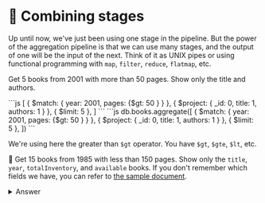 
# 👐 Combining stages

Up until now, we've just been using one stage in the pipeline. But the power of the aggregation pipeline is that we can use many stages, and the output of one will be the input of the next. Think of it as UNIX pipes or using functional programming with `map`, `filter`, `reduce`, `flatmap`, etc.

Get 5 books from 2001 with more than 50 pages. Show only the title and authors.

<Tabs groupId="aggregations">
  <TabItem value="atlas" label="Compass UI">
```js
[
  { $match: { year: 2001, pages: {$gt: 50 } } },
  { $project: { _id: 0, title: 1, authors: 1 } },
  { $limit: 5 },
]
```
  </TabItem>
  <TabItem value="mongodb-shell" label="MongoDB Shell">
```js
db.books.aggregate([
  { $match: { year: 2001, pages: {$gt: 50 } } },
  { $project: { _id: 0, title: 1, authors: 1 } },
  { $limit: 5 },
])
```
  </TabItem>
</Tabs>

We're using here the greater than `$gt` operator. You have `$gt`, `$gte`, `$lt`, etc.

👐 Get 15 books from 1985 with less than 150 pages. Show only the `title`, `year`, `totalInventory`, and `available` books. If you don't remember which fields we have, you can refer to [the sample document](/docs/simple-queries/project).

<details>
<summary>Answer</summary>
<div>

<Tabs groupId="aggregations">
  <TabItem value="atlas" label="Compass UI">
```js
[
  { $match: { year: 1985, pages: { $lt: 150 } } },
  { $project: { _id: 0, title: 1, year: 1, totalInventory: 1, available: 1 } },
  { $limit: 15 },
]
```

  </TabItem>
  <TabItem value="mongodb-shell" label="MongoDB Shell">
```js
db.books.aggregate([
  { $match: { year: 1985, pages: { $lt: 150 } } },
  { $project: { _id: 0, title: 1, year: 1, totalInventory: 1, available: 1 } },
  { $limit: 15 },
])
```
  </TabItem>
</Tabs>

</div>
</details>
